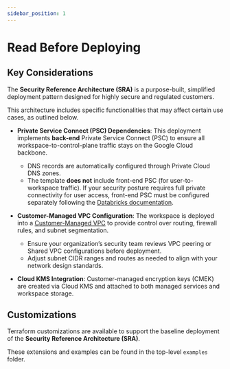 ```yaml
---
sidebar_position: 1
---
```


# Read Before Deploying

## Key Considerations
The **Security Reference Architecture (SRA)** is a purpose-built, simplified deployment pattern designed for highly secure and regulated customers.

This architecture includes specific functionalities that may affect certain use cases, as outlined below.

* **Private Service Connect (PSC) Dependencies**: This deployment implements **back-end** Private Service Connect (PSC) to ensure all workspace-to-control-plane traffic stays on the Google Cloud backbone.
    * DNS records are automatically configured through Private Cloud DNS zones.
    * The template **does not** include front-end PSC (for user-to-workspace traffic). If your security posture requires full private connectivity for user access, front-end PSC must be configured separately following the [Databricks documentation](https://docs.databricks.com/gcp/en/security/network/classic/private-service-connect).

* **Customer-Managed VPC Configuration**: The workspace is deployed into a [Customer-Managed VPC](https://docs.databricks.com/gcp/en/security/network/classic/customer-managed-vpc) to provide control over routing, firewall rules, and subnet segmentation.
    * Ensure your organization’s security team reviews VPC peering or Shared VPC configurations before deployment.
    * Adjust subnet CIDR ranges and routes as needed to align with your network design standards.

* **Cloud KMS Integration**: Customer-managed encryption keys (CMEK) are created via Cloud KMS and attached to both managed services and workspace storage.

## Customizations

Terraform customizations are available to support the baseline deployment of the **Security Reference Architecture (SRA)**. 


These extensions and examples can be found in the top-level `examples` folder.